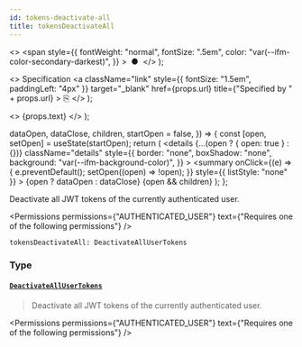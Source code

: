 ```yaml
---
id: tokens-deactivate-all
title: tokensDeactivateAll
---
```


  <>
    <span
      style={{
        fontWeight: "normal",
        fontSize: ".5em",
        color: "var(--ifm-color-secondary-darkest)",
      }}
    >
      &nbsp;●&nbsp;
    </span>
  </>
);

  <>
    Specification
    <a
      className="link"
      style={{ fontSize: "1.5em", paddingLeft: "4px" }}
      target="\_blank"
      href={props.url}
      title={"Specified by " + props.url}
    >
      ⎘
    </a>
  </>
);

  <>
    <span className={props.class}>{props.text}</span>
  </>
);


  dataOpen,
  dataClose,
  children,
  startOpen = false,
}) => {
  const [open, setOpen] = useState(startOpen);
  return (
    <details
      {...(open ? { open: true } : {})}
      className="details"
      style={{
        border: "none",
        boxShadow: "none",
        background: "var(--ifm-background-color)",
      }}
    >
      <summary
        onClick={(e) => {
          e.preventDefault();
          setOpen((open) => !open);
        }}
        style={{ listStyle: "none" }}
      >
        {open ? dataOpen : dataClose}
      </summary>
      {open && children}
    </details>
  );
};

Deactivate all JWT tokens of the currently authenticated user.

<Permissions
  permissions={"AUTHENTICATED_USER"}
  text={"Requires one of the following permissions"}
/>

```graphql
tokensDeactivateAll: DeactivateAllUserTokens
```

### Type

#### [`DeactivateAllUserTokens`](../../../api-storefront/authentication/objects/deactivate-all-user-tokens) <Badge class="badge badge--secondary" text="object"/> <Badge class="badge badge--secondary" text="authentication"/>

> Deactivate all JWT tokens of the currently authenticated user.

<Permissions
  permissions={"AUTHENTICATED_USER"}
  text={"Requires one of the following permissions"}
/>

